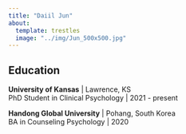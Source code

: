 ---
title: "Daiil Jun"
about:
  template: trestles
  image: "../img/Jun_500x500.jpg"
---

## Education

**University of Kansas** | Lawrence, KS<br />
PhD Student in Clinical Psychology | 2021 - present

**Handong Global University** | Pohang, South Korea<br />
BA in Counseling Psychology | 2020
